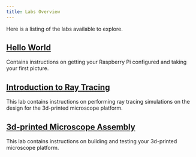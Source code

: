 ```yaml
---
title: Labs Overview
---
```


Here is a listing of the labs available to explore.

## [Hello World](./lab1/)

Contains instructions on getting your Raspberry Pi configured and taking your first picture.

## [Introduction to Ray Tracing](./lab2/)

This lab contains instructions on performing ray tracing simulations on the design for the 3d-printed microscope platform.

## [3d-printed Microscope Assembly](./lab3/)

This lab contains instructions on building and testing your 3d-printed microscope platform.